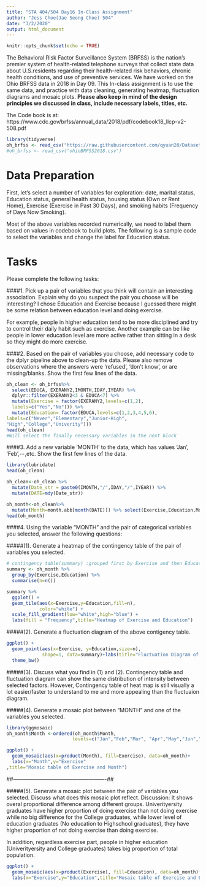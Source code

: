---
title: "STA 404/504 Day16 In-Class Assignment"
author: "Jess Choe(Jae Seong Choe) 504"
date: "3/2/2020"
output: html_document
---

```{r setup, include=FALSE}
knitr::opts_chunk$set(echo = TRUE)
```
The Behavioral Risk Factor Surveillance System (BRFSS) is the nation’s premier system of health-related telephone surveys that collect state data about U.S.residents regarding their health-related risk behaviors, chronic health conditions, and use of preventive services. We have worked on the Ohio BRFSS data in 2018 in Day 09. This In-class assignment is to use the same data, and practice with data cleaning, generating heatmap, fluctuation diagrams and mosaic plots. **Please also keep in mind of the design principles we discussed in class, include necessary labels, titles, etc.**

The Code book is at: https://www.cdc.gov/brfss/annual_data/2018/pdf/codebook18_llcp-v2-508.pdf


```{r,message=FALSE,warning=FALSE}
library(tidyverse)
oh_brfss <- read_csv("https://raw.githubusercontent.com/qyuan20/Datasets-DataVis/master/ohioBRFSS2018.csv")
#oh_brfss <- read_csv("ohioBRFSS2018.csv")
```

# Data Preparation
First, let's select a number of variables for exploration: date, marital status, Education status, general health status, housing status (Own or Rent Home), Exercise (Exercise in Past 30 Days), and smoking habits (Frequency of Days Now Smoking).

Most of the above variables recorded numerically, we need to label them based on values in codebook to build plots. The following is a sample code to select the variables and change the label for Education status. 


# Tasks
Please complete the following tasks:


####1. Pick up a pair of variables that you think will contain an interesting association. Explain why do you suspect the pair you choose will be interesting?
I chose Education and Exercise because I guessed there might be some relation between education level and doing exercise.

For example, people in higher education tend to be more disciplined and try to control their daily habit such as exercise. Another example can be like people in lower education level are more active rather than sitting in a desk so they might do more exercise.

####2. Based on the pair of variables you choose, add necessary code to the dplyr pipeline above to clean-up the data. Please also remove observations where the answers were 'refused', 'don't know', or are missing/blanks. Show the first few lines of the data.
```{r}

oh_clean <- oh_brfss%>%
  select(EDUCA, EXERANY2,IMONTH,IDAY,IYEAR) %>%
  dplyr::filter(EXERANY2<3 & EDUCA<7) %>%
  mutate(Exercise = factor(EXERANY2,levels=c(1,2),
  labels=c("Yes","No"))) %>% 
  mutate(Education= factor(EDUCA,levels=c(1,2,3,4,5,6),
labels=c("Never","Elementary","Junior-High",
"High","College","Univerity")))
head(oh_clean)
#Will select the finally necessary variables in the next block
```
####3. Add a new variable 'MONTH' to the data, which has values 'Jan', 'Feb',$\cdots$,etc. Show the first few lines of the data.
```{r}
library(lubridate)
head(oh_clean)

oh_clean<-oh_clean %>% 
  mutate(Date_str = paste0(IMONTH,"/",IDAY,"/",IYEAR)) %>%
  mutate(DATE=mdy(Date_str))

oh_month<-oh_clean%>%
  mutate(Month=month.abb[month(DATE)]) %>% select(Exercise,Education,Month)
head(oh_month)
```
####4. Using the variable "MONTH" and the pair of categorical variables you selected, answer the following questions:

#####(1). Generate a heatmap of the contingency table of the pair of variables you selected.
```{r}
# contingency table(summary) :grouped first by Exercise and then Education
summary <- oh_month %>% 
  group_by(Exercise,Education) %>% 
  summarise(n=n()) 

summary %>% 
  ggplot() +
  geom_tile(aes(x=Exercise,y=Education,fill=n),
            color="white") + 
  scale_fill_gradient(low="white",high="blue") +
  labs(fill = "Frequency",title="Heatmap of Exercise and Education")

```



#####(2). Generate a fluctuation diagram of the above contigency table.
```{r}
ggplot() + 
  geom_point(aes(x=Exercise, y=Education,size=n), 
             shape=1, data=summary)+labs(title="Fluctuation Diagram of Exercise and Month",size="Frequency") + 
  theme_bw()
```



#####(3). Discuss what you find in (1) and (2).
Contingency table and fluctuation diagram can show the same distribution of intensity between selected factors. However, Contingency table of heat map is still visually a lot easier/faster to understand to me and more appealing than the fluctuaion diagram.


#####(4). Generate a mosaic plot between "MONTH" and one of the variables you selected.

```{R}
library(ggmosaic)
oh_month$Month <-ordered(oh_month$Month,
                        levels=c("Jan","Feb","Mar", "Apr","May","Jun","Jul","Aug","Sep","Oct","Nov","Dec"))

ggplot() +
  geom_mosaic(aes(x=product(Month), fill=Exercise), data=oh_month)+    
  labs(x="Month",y="Exercise"
,title="Mosaic table of Exercise and Month")


```



##----------------------------------------------------##

#####(5). Generate a mosaic plot between the pair of variables you selected. Discuss what does this mosaic plot reflect. 
Discussion: 
It shows overal proportional difference among different groups. Univerityersity graduates have higher proportion of doing exercise than not doing exercise while no big difference for the College graduates, while lower level of education graduates (No education to Highschool graduates), they have higher proportion of not doing exercise than doing exercise. 

In addition, regardless exercise part, people in higher education (Univerityersity and College graduates) takes big proportion of total population.
```{r}
ggplot() +
  geom_mosaic(aes(x=product(Exercise), fill=Education), data=oh_month)+    
  labs(x="Exercise",y="Education",title="Mosaic table of Exercise and Education")

```
